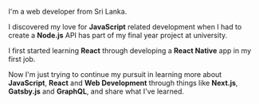 I'm a web developer from Sri Lanka.

I discovered my love for **JavaScript** related development when I had to create a **Node.js** API has part of my final year project at university.

I first started learning **React** through developing a **React Native** app in my first job.

Now I'm just trying to continue my pursuit in learning more about **JavaScript**, **React** and **Web Development** through things like **Next.js**, **Gatsby.js** and **GraphQL**, and share what I've learned.
